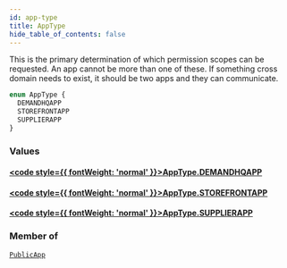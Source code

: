 ```yaml
---
id: app-type
title: AppType
hide_table_of_contents: false
---
```








This is the primary determination of which permission scopes can be requested.
An app cannot be more than one of these.
If something cross domain needs to exist, it should be two apps and they can communicate.

```graphql
enum AppType {
  DEMANDHQAPP
  STOREFRONTAPP
  SUPPLIERAPP
}
```


### Values

#### [<code style={{ fontWeight: 'normal' }}>AppType.<b>DEMANDHQAPP</b></code>](#) 
> 
> 

#### [<code style={{ fontWeight: 'normal' }}>AppType.<b>STOREFRONTAPP</b></code>](#) 
> 
> 

#### [<code style={{ fontWeight: 'normal' }}>AppType.<b>SUPPLIERAPP</b></code>](#) 
> 
> 



### Member of

[`PublicApp`](/supply/api/graphql-admin/reference/objects/public-app)  <Badge class="secondary" text="object"/>



